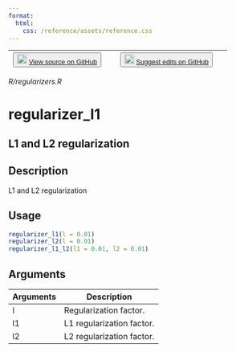 ```yaml
---
format:
  html:
    css: /reference/assets/reference.css
---
```


| <button class="button"> ![](/reference/assets/GitHub-Mark-32px.png){width="20"} [View source on GitHub](https://github.com/rstudio/keras//blob/main/R/regularizers.R) </button> | <button class="button"> ![](/reference/assets/GitHub-Mark-32px.png){width="20"} [Suggest edits on GitHub](https://github.com/rstudio/keras//edit/main/R/regularizers.R) </button> |
|:------------------------------:|:--------------------------------------:|

*R/regularizers.R*

# regularizer_l1

## L1 and L2 regularization

## Description
L1 and L2 regularization 


## Usage
```r
regularizer_l1(l = 0.01) 
regularizer_l2(l = 0.01) 
regularizer_l1_l2(l1 = 0.01, l2 = 0.01) 
```

## Arguments
|Arguments|Description|
|---|---|
| l | Regularization factor. |
| l1 | L1 regularization factor. |
| l2 | L2 regularization factor. |







